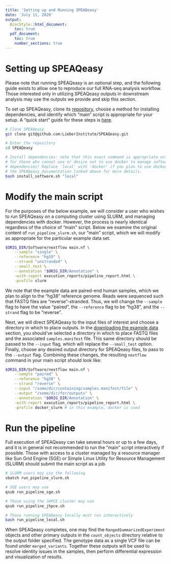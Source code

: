 ```yaml
---
title: 'Setting up and Running SPEAQeasy'
date: 'July 11, 2020'
output:
  BiocStyle::html_document:
    toc: true
  pdf_document:
    toc: true
    number_sections: true
---
```


# Setting up SPEAQeasy

Please note that running SPEAQeasy is an optional step, and the following guide exists to allow one to reproduce our full RNA-seq analysis workflow. Those interested only in utilizing SPEAQeasy outputs in downstream analysis may use the outputs we provide and skip this section.

To set up SPEAQeasy, clone its [repository](https://github.com/LieberInstitute/SPEAQeasy), choose a method for installing dependencies, and identify which "main" script is appropriate for your setup. A "quick start" guide for these steps is [here](http://research.libd.org/SPEAQeasy/quick-start.html).

```bash
# Clone SPEAQeasy
git clone git@github.com:LieberInstitute/SPEAQeasy.git

# Enter the repository
cd SPEAQeasy

# Install dependencies: note that this exact command is appropriate only
# for those who cannot use or desire not to use docker to manage software
# dependencies! Replace 'local' with 'docker' if you plan to use docker. See
# the SPEAQeasy documentation linked above for more details.
bash install_software.sh "local"
```

# Modify the main script

For the purposes of the below example, we will consider a user who wishes to run SPEAQeasy on a computing cluster using SLURM, and managing dependencies with docker. However, the process is nearly identical regardless of the choice of "main" script. Below we examine the original content of `run_pipeline_slurm.sh`, our "main" script, which we will modify as appropriate for the particular example data set.

```bash
$ORIG_DIR/Software/nextflow main.nf \
    --sample "single" \
    --reference "hg19" \
    --strand "unstranded" \
    --small_test \
    --annotation "$ORIG_DIR/Annotation" \
    -with-report execution_reports/pipeline_report.html \
    -profile slurm
```

We note that the example data are paired-end human samples, which we plan to align to the "hg38" reference genome. Reads were sequenced such that FASTQ files are "reverse"-stranded. Thus, we will change the `--sample` flag to have the value "paired", the `--reference` flag to be "hg38", and the `--strand` flag to be "reverse".

Next, we will direct SPEAQeasy to the input files of interest and choose a directory in which to place outputs. In the [downloading the example data](prepare_data.html) section, you should've selected a directory in which to place FASTQ files and the associated `samples.manifest` file. This same directory should be passed to the `--input` flag, which will replace the `--small_test` option. Finally, choose any desired output directory for SPEAQeasy files, to pass to the `--output` flag. Combining these changes, the resulting `nextflow` command in your main script should look like:

```bash
$ORIG_DIR/Software/nextflow main.nf \
    --sample "paired" \
    --reference "hg38" \
    --strand "reverse" \
    --input "/some/dir/containing/samples.manifest/file" \
    --output "/some/dir/for/outputs" \
    --annotation "$ORIG_DIR/Annotation" \
    -with-report execution_reports/pipeline_report.html \
    -profile docker_slurm # in this example, docker is used
```

# Run the pipeline

Full execution of SPEAQeasy can take several hours or up to a few days, and it is in general not recommended to run the "main" script interactively if possible. Those with access to a cluster managed by a resource manager like Sun Grid Engine (SGE) or Simple Linux Utility for Resource Management (SLURM) should submit the main script as a job.

```bash
# SLURM users may use the following
sbatch run_pipeline_slurm.sh

# SGE users may use
qsub run_pipeline_sge.sh

# Those using the JHPCE cluster may use
qsub run_pipeline_jhpce.sh

# Those running SPEAQeasy locally must run interactively
bash run_pipeline_local.sh
```

When SPEAQeasy completes, one may find the `RangedSummarizedExperiment` objects and other primary outputs in the `count_objects` directory relative to the output folder specified. The genotype data as a single VCF file can be found under `merged_variants`. Together these outputs will be used to resolve identity issues in the samples, then perform differential expression and visualization of results.
